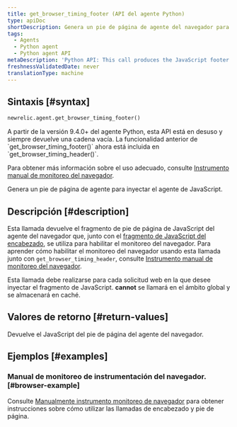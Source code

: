 ```yaml
---
title: get_browser_timing_footer (API del agente Python)
type: apiDoc
shortDescription: Genera un pie de página de agente del navegador para inyectar el agente de JavaScript.
tags:
  - Agents
  - Python agent
  - Python agent API
metaDescription: 'Python API: This call produces the JavaScript footer snippet used for setting up browser monitoring.'
freshnessValidatedDate: never
translationType: machine
---
```


## Sintaxis [#syntax]

```py
newrelic.agent.get_browser_timing_footer()
```

<Callout variant="important">
  A partir de la versión 9.4.0+ del agente Python, esta API está en desuso y siempre devuelve una cadena vacía. La funcionalidad anterior de `get_browser_timing_footer()` ahora está incluida en `get_browser_timing_header()`.

  Para obtener más información sobre el uso adecuado, consulte [Instrumento manual de monitoreo del navegador](/docs/agents/python-agent/supported-features/page-load-timing-python#manual_instrumentation).
</Callout>

Genera un pie de página de agente <InlinePopover type="browser"/>para inyectar el agente de JavaScript.

## Descripción [#description]

Esta llamada devuelve el fragmento de pie de página de JavaScript del agente del navegador que, junto con el [fragmento de JavaScript del encabezado](/docs/agents/python-agent/python-agent-api/get_browser_timing_header), se utiliza para habilitar el monitoreo del navegador. Para aprender cómo habilitar el monitoreo del navegador usando esta llamada junto con `get_browser_timing_header`, consulte [Instrumento manual de monitoreo del navegador](/docs/agents/python-agent/supported-features/page-load-timing-python#manual_instrumentation).

Esta llamada debe realizarse para cada solicitud web en la que desee inyectar el fragmento de JavaScript. <DoNotTranslate>**cannot**</DoNotTranslate> se llamará en el ámbito global y se almacenará en caché.

## Valores de retorno [#return-values]

Devuelve el JavaScript del pie de página del agente del navegador.

## Ejemplos [#examples]

### Manual de monitoreo de instrumentación del navegador. [#browser-example]

Consulte [Manualmente instrumento monitoreo de navegador](/docs/agents/python-agent/supported-features/page-load-timing-python#manual_instrumentation) para obtener instrucciones sobre cómo utilizar las llamadas de encabezado y pie de página.